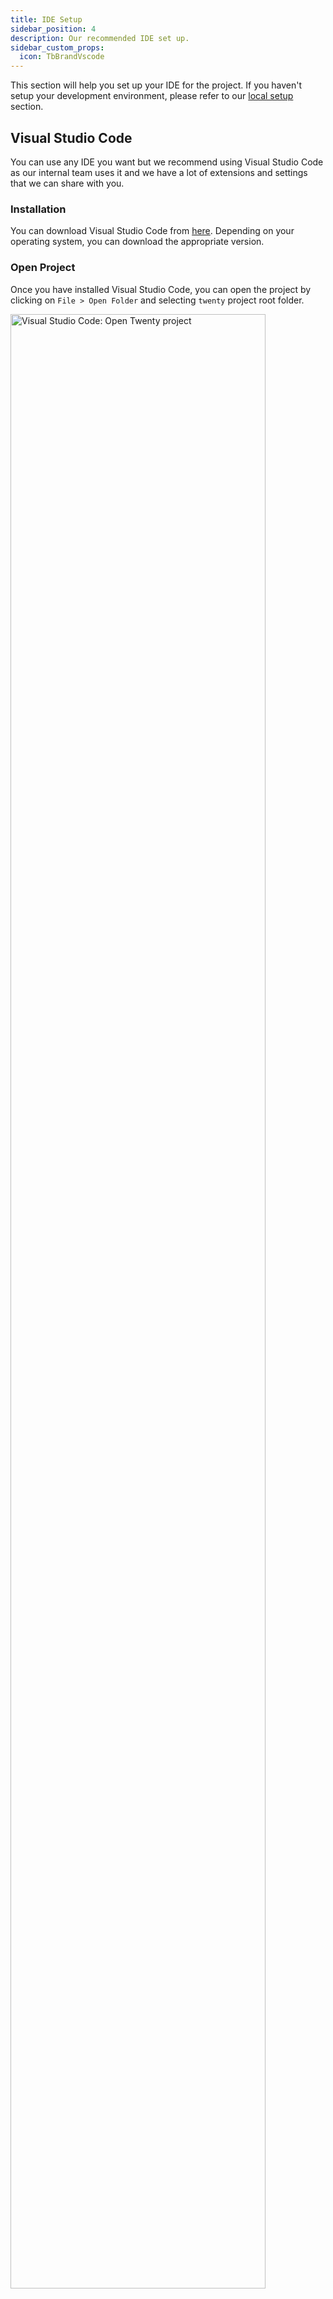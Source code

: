 ```yaml
---
title: IDE Setup
sidebar_position: 4
description: Our recommended IDE set up. 
sidebar_custom_props:
  icon: TbBrandVscode
---
```


This section will help you set up your IDE for the project. If you haven't setup your development environment, please refer to our [local setup](/contributor/local-setup) section.


## Visual Studio Code

You can use any IDE you want but we recommend using Visual Studio Code as our internal team uses it and we have a lot of extensions and settings that we can share with you.


### Installation

You can download Visual Studio Code from [here](https://code.visualstudio.com/download). Depending on your operating system, you can download the appropriate version.

### Open Project

Once you have installed Visual Studio Code, you can open the project by clicking on `File > Open Folder` and selecting `twenty` project root folder.

<div style={{textAlign: 'center'}}>
    <img src="/img/contributor/ide-project-open.png" alt="Visual Studio Code: Open Twenty project" width="90%" />
</div>

### Extensions 

You can use the recommended extensions for the project. You will find them in `.vscode/extensions.json` file. VSCode should prompt you to install the recommended extensions when you open the project.

<div style={{textAlign: 'center'}}>
    <img src="/img/contributor/ide-extensions.png" alt="Visual Studio Code: Install recommended extensions" width="90%" />
</div>


### Docker Setup

If you are using a [Docker setup](/contributor/local-setup/docker-setup), you will need to run VSCode in the container. You can do that by opening the project, clicking on the `Remote Explorer` icon on the left sidebar and then clicking on `Attach in New window` on `dev-twenty-dev` container.

<div style={{textAlign: 'center'}}>
    <img src="/img/contributor/ide-start-dev-container.png" alt="Visual Studio Code: Open in container" width="90%" />
</div>

<br />
VSCode will open a new window and you will be able to use it as you would normally do. The only difference is that you will be running VSCode inside the container and you will have access to all the tools and dependencies that are installed in the container.

<br /><br />
If you stop your containers, you will need to restart them before opening the project in VSCode again.

## Conclusion

You are all set to start contributing to the project. If you have any questions, feel free to reach out to us on [Discord](https://twenty.com/discord).